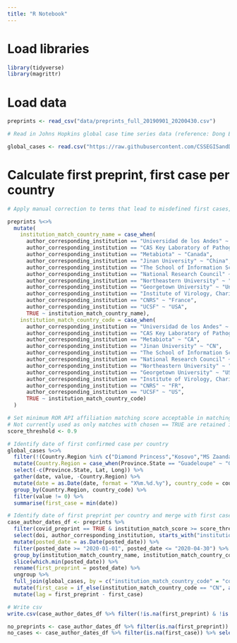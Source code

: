 ```yaml
---
title: "R Notebook"
---
```


# Load libraries

```r

library(tidyverse)
library(magrittr)

```

# Load data

```r

preprints <- read_csv("data/preprints_full_20190901_20200430.csv")

# Read in Johns Hopkins global case time series data (reference: Dong E, Du H, Gardner L. An interactive web-based dashboard to track COVID-19 in real time. Lancet Infect Dis)

global_cases <- read.csv("https://raw.githubusercontent.com/CSSEGISandData/COVID-19/master/csse_covid_19_data/csse_covid_19_time_series/time_series_covid19_confirmed_global.csv")

```

# Calculate first preprint, first case per country

```r

# Apply manual correction to terms that lead to misdefined first cases, and terms among the top 50 most common terms that are matched incorrectly

preprints %<>% 
  mutate(
    institution_match_country_name = case_when(
      author_corresponding_institution == "Universidad de los Andes" ~ "Colombia",
      author_corresponding_institution == "CAS Key Laboratory of Pathogenic Microbiology and Immunology, Institute of Microbiology, Center for Influenza Research and Early-warning (CASCIRE), Chinese Acad" ~ "China",
      author_corresponding_institution == "Metabiota" ~ "Canada",
      author_corresponding_institution == "Jinan University" ~ "China",
      author_corresponding_institution == "The School of Information Science and Technology, Jinan University" ~ "China",
      author_corresponding_institution == "National Research Council" ~ "Italy",
      author_corresponding_institution == "Northeastern University" ~ "United States",
      author_corresponding_institution == "Georgetown University" ~ "United States",
      author_corresponding_institution == "Institute of Virology, Charite-Universitaetsmedizin Berlin, corporate member of Freie Universitaet Berlin, Humboldt-Universitaet zu Berlin, and Berlin Institute" ~ "Germany",
      author_corresponding_institution == "CNRS" ~ "France",
      author_corresponding_institution == "UCSF" ~ "USA",
      TRUE ~ institution_match_country_name),
    institution_match_country_code = case_when(
      author_corresponding_institution == "Universidad de los Andes" ~ "CO",
      author_corresponding_institution == "CAS Key Laboratory of Pathogenic Microbiology and Immunology, Institute of Microbiology, Center for Influenza Research and Early-warning (CASCIRE), Chinese Acad" ~ "CN",
      author_corresponding_institution == "Metabiota" ~ "CA",
      author_corresponding_institution == "Jinan University" ~ "CN",
      author_corresponding_institution == "The School of Information Science and Technology, Jinan University" ~ "CN",
      author_corresponding_institution == "National Research Council" ~ "IT",
      author_corresponding_institution == "Northeastern University" ~ "US",
      author_corresponding_institution == "Georgetown University" ~ "US",
      author_corresponding_institution == "Institute of Virology, Charite-Universitaetsmedizin Berlin, corporate member of Freie Universitaet Berlin, Humboldt-Universitaet zu Berlin, and Berlin Institute" ~ "DE",
      author_corresponding_institution == "CNRS" ~ "FR",
      author_corresponding_institution == "UCSF" ~ "US",
      TRUE ~ institution_match_country_code)
  )

# Set minimum ROR API affiliation matching score acceptable in matching author affiliations
# Not currently used as only matches with chosen == TRUE are retained in getAuthorAffiliations(), which all have score >= 0.9
score_threshold <- 0.9

# Identify date of first confirmed case per country
global_cases %<>% 
  filter(!(Country.Region %in% c("Diamond Princess","Kosovo","MS Zaandam"))) %>%
  mutate(Country.Region = case_when(Province.State == "Guadeloupe" ~ "Guadeloupe", TRUE ~ as.character(Country.Region))) %>% # Overwrite Guadeloupe as country to match preprint author data
  select(-c(Province.State, Lat, Long)) %>%
  gather(date, value, -Country.Region) %>%
  mutate(date = as.Date(date, format = "X%m.%d.%y"), country_code = countrycode::countrycode(Country.Region, origin = 'country.name', destination = 'iso2c')) %>%
  group_by(Country.Region, country_code) %>%
  filter(value != 0) %>%
  summarise(first_case = min(date))

# Identify date of first preprint per country and merge with first case, calculate time difference between them
case_author_dates_df <- preprints %>% 
  filter(covid_preprint == TRUE & institution_match_score >= score_threshold) %>%
  select(doi, author_corresponding_institution, starts_with("institution"), posted_date) %>%
  mutate(posted_date = as.Date(posted_date)) %>%
  filter(posted_date >= "2020-01-01", posted_date <= "2020-04-30") %>%                    # Subset preprints to COVID-19 period (Jan 1 - Apr 30)
  group_by(institution_match_country_name, institution_match_country_code) %>%
  slice(which.min(posted_date)) %>%
  rename(first_preprint = posted_date) %>% 
  ungroup %>% 
  full_join(global_cases, by = c("institution_match_country_code" = "country_code")) %>%
  mutate(first_case = if_else(institution_match_country_code == "CN", as.Date("2019-12-31", format="%Y-%m-%d"), first_case)) %>% # Override first case for China
  mutate(lag = first_preprint - first_case)

# Write csv
write.csv(case_author_dates_df %>% filter(!is.na(first_preprint) & !is.na(first_case)), "data\\preprint_earliest_per_country_20200101_20200430.csv")

no_preprints <- case_author_dates_df %>% filter(is.na(first_preprint)) %>% select(Country.Region, first_case) # Identify countries/territories with no associated corresponding authors of COVID-19 papers
no_cases <- case_author_dates_df %>% filter(is.na(first_case)) %>% select(institution_match_country_name, first_preprint) # Identify countries/territories without case data for COVID-19
```

